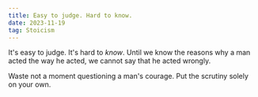 ```yaml
---
title: Easy to judge. Hard to know. 
date: 2023-11-19
tag: Stoicism
---
```


It's easy to judge. It's hard to _know_.  Until we know the reasons why a man acted the way he acted, 
we cannot say that he acted wrongly. 

Waste not a moment questioning a man's courage. Put the scrutiny solely on your own.
